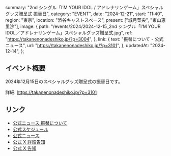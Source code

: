   summary: "2nd シングル「I’M YOUR IDOL / アドレナリンゲーム」スペシャルグッズ贈呈式 振替日",
  category: "EVENT",
  date: "2024-12-21",
  start: "11:40",
  region: "東京",
  location: "渋谷キャストスペース",
  present: ["城月菜央", "東山恵里沙"],
  image: {
    path: "/events/2024/2024-12-15_2nd シングル「I’M YOUR IDOL／アドレナリンゲーム」スペシャルグッズ贈呈式.jpg",
    ref: "https://takanenonadeshiko.jp/?p=3004",
  },
  link: {
    text: "振替について - 公式ニュース",
    url: "https://takanenonadeshiko.jp/?p=3101",
  },
  updatedAt: "2024-12-14",
};

## イベント概要

2024年12月15日のスペシャルグッズ贈呈式の振替日です。

詳細: https://takanenonadeshiko.jp/?p=3101

## リンク

- [公式ニュース 振替について](https://takanenonadeshiko.jp/?p=3101)
- [公式スケジュール](https://takanenonadeshiko.jp/?p=2893)
- [公式ニュース](https://takanenonadeshiko.jp/?p=3004)
- [公式 X 詳細告知](https://x.com/takanenofficial/status/1862421379460866133)
- [公式 X 告知](https://x.com/takanenofficial/status/1857349224863813931)
